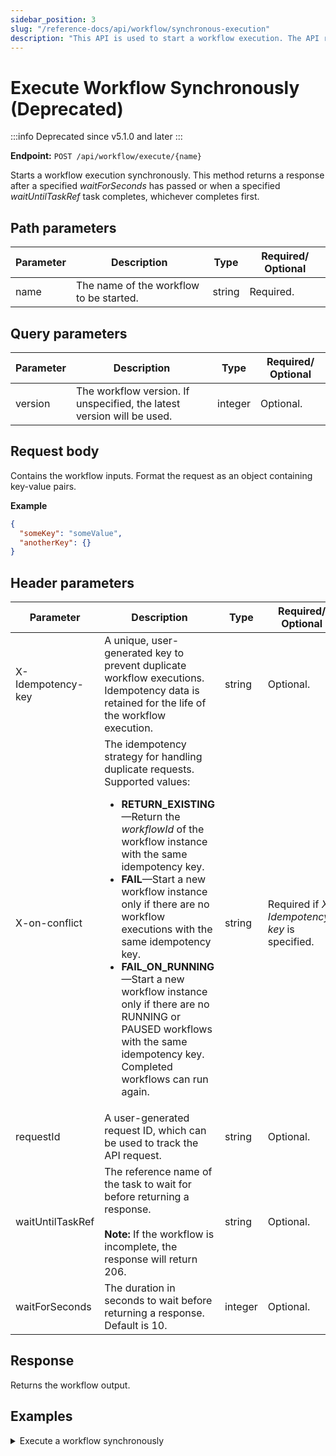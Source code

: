 ```yaml
---
sidebar_position: 3
slug: "/reference-docs/api/workflow/synchronous-execution"
description: "This API is used to start a workflow execution. The API response returns only after the workflow or a specified task is completed. "
---
```



# Execute Workflow Synchronously (Deprecated)

:::info Deprecated since
v5.1.0 and later
:::

**Endpoint:** `POST /api/workflow/execute/{name}`

Starts a workflow execution synchronously. This method returns a response after a specified _waitForSeconds_ has passed or when a specified _waitUntilTaskRef_ task completes, whichever completes first.

## Path parameters

| Parameter | Description                             | Type   | Required/ Optional |
| --------- | --------------------------------------- | ------ | ------------------ |
| name      | The name of the workflow to be started. | string | Required.          |

## Query parameters

| Parameter | Description                                                            | Type    | Required/ Optional |
| --------- | ---------------------------------------------------------------------- | ------- | ------------------ |
| version   | The workflow version. If unspecified, the latest version will be used. | integer | Optional.          |

## Request body

Contains the workflow inputs. Format the request as an object containing key-value pairs.

**Example**

```json
{
  "someKey": "someValue",
  "anotherKey": {}
}
```

## Header parameters

| Parameter         | Description                                                                                                                                                                                                                                                                                                                                                                                                                                                                                             | Type    | Required/ Optional                            |
| ----------------- | ------------------------------------------------------------------------------------------------------------------------------------------------------------------------------------------------------------------------------------------------------------------------------------------------------------------------------------------------------------------------------------------------------------------------------------------------------------------------------------------------------- | ------- | --------------------------------------------- |
| X-Idempotency-key | A unique, user-generated key to prevent duplicate workflow executions. Idempotency data is retained for the life of the workflow execution.                                                                                                                                                                                                                                                                                                                                                             | string  | Optional.                                     |
| X-on-conflict     | The idempotency strategy for handling duplicate requests. Supported values: <ul><li>**RETURN_EXISTING**—Return the _workflowId_ of the workflow instance with the same idempotency key.</li> <li>**FAIL**—Start a new workflow instance only if there are no workflow executions with the same idempotency key.</li> <li>**FAIL_ON_RUNNING**—Start a new workflow instance only if there are no RUNNING or PAUSED workflows with the same idempotency key. Completed workflows can run again.</li></ul> | string  | Required if _X-Idempotency-key_ is specified. |
| requestId         | A user-generated request ID, which can be used to track the API request.                                                                                                                                                                                                                                                                                                                                                                                                                                | string  | Optional.                                     |
| waitUntilTaskRef  | The reference name of the task to wait for before returning a response. <br/><br/> **Note:** If the workflow is incomplete, the response will return 206.                                                                                                                                                                                                                                                                                                                                               | string  | Optional.                                     |
| waitForSeconds    | The duration in seconds to wait before returning a response. Default is 10.                                                                                                                                                                                                                                                                                                                                                                                                                             | integer | Optional.                                     |

## Response

Returns the workflow output.

## Examples

<details>
<summary>Execute a workflow synchronously</summary>

**Request**

```shell
curl -X 'POST' \
  'https://<YOUR_CLUSTER>/api/workflow/execute/someWorkflow' \
  -H 'accept: application/json' \
  -H 'waitForSeconds: 15' \
  -H 'X-Authorization: <TOKEN>' \
  -H 'Content-Type: application/json' \
  -d '{
    "input1": "someValue"
  }'
```

**Response**

```json
{
  "output": {
    "output1": "anotherValue",
    "output2": "yetAnotherValue"
    "
  }
}
```

</details>
